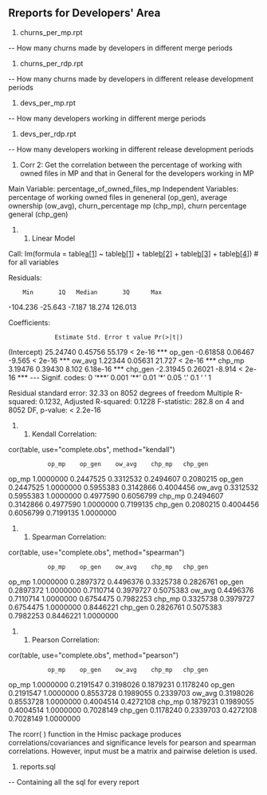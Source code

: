 == Rreports for Developers' Area ==

# churns_per_mp.rpt
-- How many churns made by developers in different merge periods

# churns_per_rdp.rpt
-- How many churns made by developers in different release development periods

# devs_per_mp.rpt
-- How many developers working in different merge periods

# devs_per_rdp.rpt
-- How many developers working in different release development periods

# Corr 2: Get the correlation between the percentage of working with owned files in MP and that in General for the developers working in MP

Main Variable: percentage_of_owned_files_mp
Independent Variables: percentage of working owned files in geneneral (op_gen), average ownership (ow_avg), churn_percentage mp (chp_mp), churn percentage general (chp_gen)

## Linear Model

Call:
lm(formula = table[[a[1]]] ~ table[[b[1]]] + table[[b[2]]] + table[[b[3]]] + table[[b[4]]]) # for all variables

Residuals:
     Min       1Q   Median       3Q      Max
-104.236  -25.643   -7.187   18.274  126.013

Coefficients:
              Estimate Std. Error t value Pr(>|t|)    
(Intercept)   25.24740    0.45756  55.179  < 2e-16 ***
op_gen 	      -0.61858    0.06467  -9.565  < 2e-16 ***
ow_avg         1.22344    0.05631  21.727  < 2e-16 ***
chp_mp         3.19476    0.39430   8.102 6.18e-16 ***
chp_gen       -2.31945    0.26021  -8.914  < 2e-16 ***
---
Signif. codes:  0 ‘***’ 0.001 ‘**’ 0.01 ‘*’ 0.05 ‘.’ 0.1 ‘ ’ 1 

Residual standard error: 32.33 on 8052 degrees of freedom
Multiple R-squared: 0.1232,	Adjusted R-squared: 0.1228 
F-statistic: 282.8 on 4 and 8052 DF,  p-value: < 2.2e-16 


## Kendall Correlation:

cor(table, use="complete.obs", method="kendall") 
            op_mp    op_gen    ow_avg    chp_mp   chp_gen
op_mp   1.0000000 0.2447525 0.3312532 0.2494607 0.2080215
op_gen  0.2447525 1.0000000 0.5955383 0.3142866 0.4004456
ow_avg  0.3312532 0.5955383 1.0000000 0.4977590 0.6056799
chp_mp  0.2494607 0.3142866 0.4977590 1.0000000 0.7199135
chp_gen 0.2080215 0.4004456 0.6056799 0.7199135 1.0000000

## Spearman Correlation:

cor(table, use="complete.obs", method="spearman")
            op_mp    op_gen    ow_avg    chp_mp   chp_gen
op_mp   1.0000000 0.2897372 0.4496376 0.3325738 0.2826761
op_gen  0.2897372 1.0000000 0.7110714 0.3979727 0.5075383
ow_avg  0.4496376 0.7110714 1.0000000 0.6754475 0.7982253
chp_mp  0.3325738 0.3979727 0.6754475 1.0000000 0.8446221
chp_gen 0.2826761 0.5075383 0.7982253 0.8446221 1.0000000

## Pearson Correlation:

cor(table, use="complete.obs", method="pearson")
            op_mp    op_gen    ow_avg    chp_mp   chp_gen
op_mp   1.0000000 0.2191547 0.3198026 0.1879231 0.1178240
op_gen  0.2191547 1.0000000 0.8553728 0.1989055 0.2339703
ow_avg  0.3198026 0.8553728 1.0000000 0.4004514 0.4272108
chp_mp  0.1879231 0.1989055 0.4004514 1.0000000 0.7028149
chp_gen 0.1178240 0.2339703 0.4272108 0.7028149 1.0000000 

The rcorr( ) function in the Hmisc package produces correlations/covariances and significance levels for pearson and spearman correlations.
However, input must be a matrix and pairwise deletion is used. 

# reports.sql
-- Containing all the sql for every report
